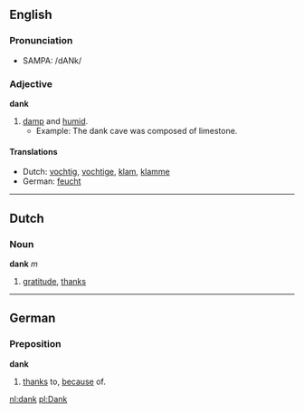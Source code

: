 {{See|Dank}}

==English==
===Pronunciation===
*{{US}} SAMPA: /dANk/

===Adjective===
'''dank'''

# [[damp]] and [[humid]].
#*Example: The dank cave was composed of limestone.

====Translations====
*Dutch: [[vochtig]], [[vochtige]], [[klam]], [[klamme]]
*German: [[feucht]]

----
==Dutch==
===Noun===
'''dank''' ''m''

#[[gratitude]], [[thanks]]

----
==German==
===Preposition===
'''dank'''

#[[thanks]] to, [[because]] of.

[[nl:dank]]
[[pl:Dank]]